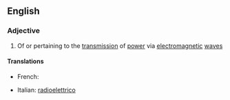 ==English==

===Adjective===
{{en-adj|-}}

# Of or pertaining to the [[transmission]] of [[power]] via [[electromagnetic]] [[wave]]s

====Translations====
{{trans-top}}
* French: {{t+|fr|radioélectrique|m|f}}
{{trans-mid}}
* Italian: [[radioelettrico]]
{{trans-bottom}}